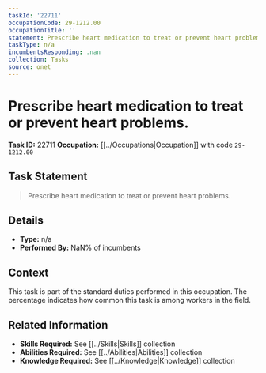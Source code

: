```yaml
---
taskId: '22711'
occupationCode: 29-1212.00
occupationTitle: ''
statement: Prescribe heart medication to treat or prevent heart problems.
taskType: n/a
incumbentsResponding: .nan
collection: Tasks
source: onet
---
```

# Prescribe heart medication to treat or prevent heart problems.

**Task ID:** 22711
**Occupation:** [[../Occupations|Occupation]] with code `29-1212.00`

## Task Statement

> Prescribe heart medication to treat or prevent heart problems.

## Details

- **Type:** n/a
- **Performed By:** NaN% of incumbents

## Context

This task is part of the standard duties performed in this occupation. The percentage indicates how common this task is among workers in the field.

## Related Information

- **Skills Required:** See [[../Skills|Skills]] collection
- **Abilities Required:** See [[../Abilities|Abilities]] collection
- **Knowledge Required:** See [[../Knowledge|Knowledge]] collection
